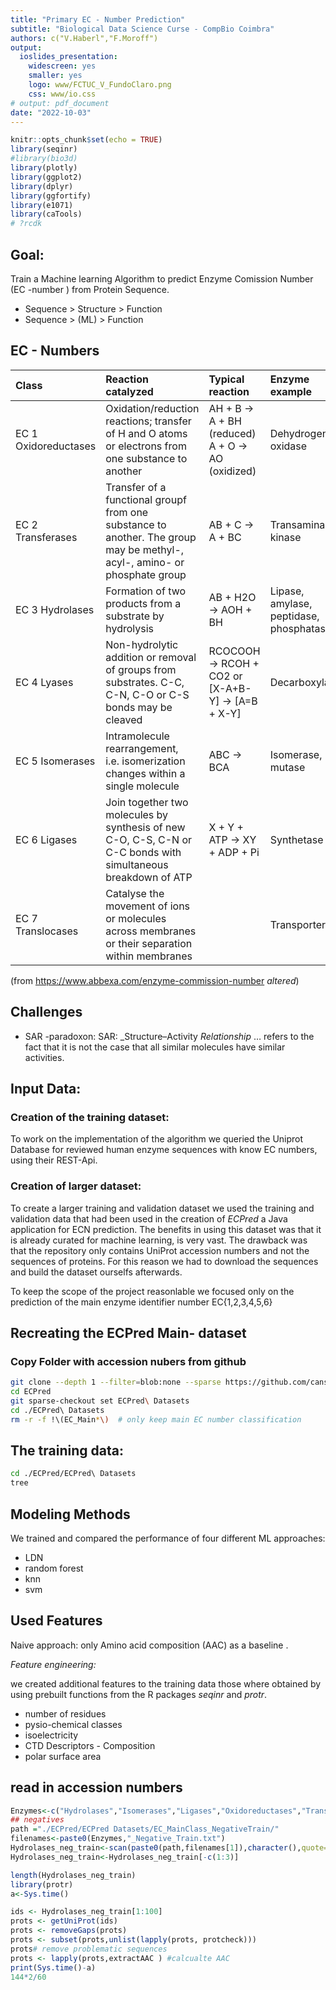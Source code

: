 ```yaml
---
title: "Primary EC - Number Prediction"
subtitle: "Biological Data Science Curse - CompBio Coimbra"
authors: c("V.Haberl","F.Moroff")
output:
  ioslides_presentation:
    widescreen: yes
    smaller: yes
    logo: www/FCTUC_V_FundoClaro.png
    css: www/io.css
# output: pdf_document
date: "2022-10-03"
---
```


```r
knitr::opts_chunk$set(echo = TRUE)
library(seqinr)
#library(bio3d)
library(plotly)
library(ggplot2)
library(dplyr)
library(ggfortify)
library(e1071)
library(caTools)
# ?rcdk
```

## Goal:{.build}

Train a Machine learning Algorithm to predict Enzyme Comission Number (EC -number ) from Protein Sequence.

 - Sequence > Structure > Function
 - Sequence > (ML)      > Function

## EC - Numbers
| Class                | Reaction catalyzed                                                                                                        | Typical reaction                                | Enzyme example                          |
|:-------------|:-------------------------------|:-------------|:-------------|
| EC 1 Oxidoreductases | Oxidation/reduction reactions; transfer of H and O atoms or electrons from one substance to another                       | AH + B → A + BH (reduced) A + O → AO (oxidized) | Dehydrogenase, oxidase                  |
| EC 2 Transferases    | Transfer of a functional groupf from one substance to another. The group may be methyl-, acyl-, amino- or phosphate group | AB + C → A + BC                                 | Transaminase, kinase                    |
| EC 3 Hydrolases      | Formation of two products from a substrate by hydrolysis                                                                  | AB + H2O → AOH + BH                             | Lipase, amylase, peptidase, phosphatase |
| EC 4 Lyases          | Non-hydrolytic addition or removal of groups from substrates. C-C, C-N, C-O or C-S bonds may be cleaved                   | RCOCOOH → RCOH + CO2 or [X-A+B-Y] → [A=B + X-Y] | Decarboxylase                           |
| EC 5 Isomerases      | Intramolecule rearrangement, i.e. isomerization changes within a single molecule                                          | ABC → BCA                                       | Isomerase, mutase                       |
| EC 6 Ligases         | Join together two molecules by synthesis of new C-O, C-S, C-N or C-C bonds with simultaneous breakdown of ATP             | X + Y + ATP → XY + ADP + Pi                     | Synthetase                              |
| EC 7 Translocases    | Catalyse the movement of ions or molecules across membranes or their separation within membranes                          |                                                 | Transporter                             |
(from <https://www.abbexa.com/enzyme-commission-number> *altered*)

## Challenges

-   SAR -paradoxon: SAR: \_Structure--Activity *Relationship* ... refers to the fact that it is not the case that all similar molecules have similar activities.



## Input Data: {.build}

### Creation of the training dataset:

To work on the implementation of the algorithm we queried the Uniprot Database for reviewed human enzyme sequences with know EC numbers, using their REST-Api.

### Creation of larger dataset:

To create a larger training and validation dataset we used the training and validation data that had been used in the creation of _ECPred_ a Java application for ECN prediction. The benefits in using this dataset was that it is already curated for machine learning, is very vast. The drawback was that the repository only contains UniProt accession numbers and not the sequences of proteins. For this reason we had to download the sequences and build the dataset ourselfs afterwards.

To keep the scope of the project reasonlable we focused only on the prediction of the main enzyme identifier number EC{1,2,3,4,5,6}


  
## Recreating the ECPred Main- dataset 

### Copy Folder with accession nubers from github
```bash
git clone --depth 1 --filter=blob:none --sparse https://github.com/cansyl/ECPred
cd ECPred
git sparse-checkout set ECPred\ Datasets
cd ./ECPred\ Datasets
rm -r -f !\(EC_Main*\)  # only keep main EC number classification
```

## The training data:{.smaller}

```bash
cd ./ECPred/ECPred\ Datasets
tree
```

## Modeling Methods

We trained and compared the performance of four different ML approaches:

  - LDN
  - random forest 
  - knn 
  - svm
  
## Used Features {.build}

Naive approach:
  only Amino acid composition (AAC) as a baseline .
  
 _Feature engineering:_

we created additional features to the training data
those where obtained by using prebuilt functions from the R packages *seqinr* and *protr*.

  - number of residues
  - pysio-chemical classes
  - isoelectricity
  - CTD Descriptors - Composition
  - polar surface area 


## read in accession numbers


```r
Enzymes<-c("Hydrolases","Isomerases","Ligases","Oxidoreductases","Transferases")
## negatives
path ="./ECPred/ECPred Datasets/EC_MainClass_NegativeTrain/"
filenames<-paste0(Enzymes,"_Negative_Train.txt")
Hydrolases_neg_train<-scan(paste0(path,filenames[1]),character(),quote="")
Hydrolases_neg_train<-Hydrolases_neg_train[-c(1:3)]
```

```r
length(Hydrolases_neg_train)
library(protr)
a<-Sys.time()

ids <- Hydrolases_neg_train[1:100]
prots <- getUniProt(ids)
prots <- removeGaps(prots)
prots <- subset(prots,unlist(lapply(prots, protcheck)))
prots# remove problematic sequences
prots <- lapply(prots,extractAAC ) #calcualte AAC
print(Sys.time()-a)
144*2/60
```



